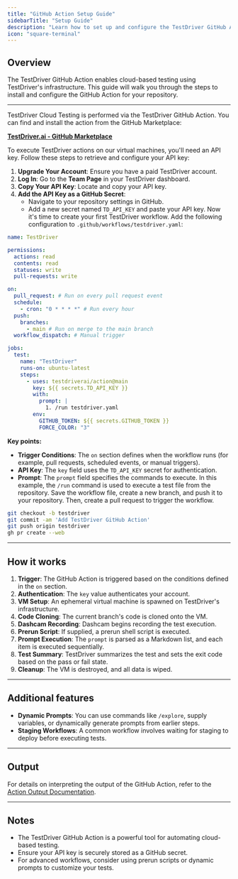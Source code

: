 ```yaml
---
title: "GitHub Action Setup Guide"
sidebarTitle: "Setup Guide"
description: "Learn how to set up and configure the TestDriver GitHub Action for automated cloud-based testing in your CI/CD workflows."
icon: "square-terminal"
---
```


## Overview

The TestDriver GitHub Action enables cloud-based testing using TestDriver's infrastructure. This guide will walk you through the steps to install and configure the GitHub Action for your repository.

---

<Steps>
<Step title="Install the GitHub Action">
TestDriver Cloud Testing is performed via the TestDriver GitHub Action. You can find and install the action from the GitHub Marketplace:

[**TestDriver.ai - GitHub Marketplace**](https://github.com/marketplace/actions/testdriver-ai)

</Step>
<Step title="Get Your API key">
To execute TestDriver actions on our virtual machines, you'll need an API key. Follow these steps to retrieve and configure your API key:

1. **Upgrade Your Account**: Ensure you have a paid TestDriver account.
2. **Log In**: Go to the **Team Page** in your TestDriver dashboard.
3. **Copy Your API Key**: Locate and copy your API key.
4. **Add the API Key as a GitHub Secret**:
   - Navigate to your repository settings in GitHub.
   - Add a new secret named `TD_API_KEY` and paste your API key.
     </Step>
     <Step title="Create your workflow">
     Now it's time to create your first TestDriver workflow. Add the following configuration to `.github/workflows/testdriver.yaml`:

```yaml {24,27}
name: TestDriver

permissions:
  actions: read
  contents: read
  statuses: write
  pull-requests: write

on:
  pull_request: # Run on every pull request event
  schedule:
    - cron: "0 * * * *" # Run every hour
  push:
    branches:
      - main # Run on merge to the main branch
  workflow_dispatch: # Manual trigger

jobs:
  test:
    name: "TestDriver"
    runs-on: ubuntu-latest
    steps:
      - uses: testdriverai/action@main
        key: ${{ secrets.TD_API_KEY }}
        with:
          prompt: |
            1. /run testdriver.yaml
        env:
          GITHUB_TOKEN: ${{ secrets.GITHUB_TOKEN }}
          FORCE_COLOR: "3"
```

**Key points:**

- **Trigger Conditions**: The `on` section defines when the workflow runs (for example, pull requests, scheduled events, or manual triggers).
- **API Key**: The `key` field uses the `TD_API_KEY` secret for authentication.
- **Prompt**: The `prompt` field specifies the commands to execute. In this example, the `/run` command is used to execute a test file from the repository.
  </Step>
  <Step title="Deploy the workflow">
Save the workflow file, create a new branch, and push it to your repository. Then, create a pull request to trigger the workflow.

```bash
git checkout -b testdriver
git commit -am 'Add TestDriver GitHub Action'
git push origin testdriver
gh pr create --web
```

</Step>
</Steps>

---

## How it works

1. **Trigger**: The GitHub Action is triggered based on the conditions defined in the `on` section.
2. **Authentication**: The `key` value authenticates your account.
3. **VM Setup**: An ephemeral virtual machine is spawned on TestDriver's infrastructure.
4. **Code Cloning**: The current branch's code is cloned onto the VM.
5. **Dashcam Recording**: Dashcam begins recording the test execution.
6. **Prerun Script**: If supplied, a prerun shell script is executed.
7. **Prompt Execution**: The `prompt` is parsed as a Markdown list, and each item is executed sequentially.
8. **Test Summary**: TestDriver summarizes the test and sets the exit code based on the pass or fail state.
9. **Cleanup**: The VM is destroyed, and all data is wiped.

---

## Additional features

- **Dynamic Prompts**: You can use commands like `/explore`, supply variables, or dynamically generate prompts from earlier steps.
- **Staging Workflows**: A common workflow involves waiting for staging to deploy before executing tests.

---

## Output

For details on interpreting the output of the GitHub Action, refer to the [Action Output Documentation](action/output).

---

## Notes

- The TestDriver GitHub Action is a powerful tool for automating cloud-based testing.
- Ensure your API key is securely stored as a GitHub secret.
- For advanced workflows, consider using prerun scripts or dynamic prompts to customize your tests.
